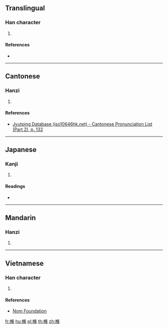 ==Translingual==

===Han character===
{{Han char|rn=75|rad=木|as=11|sn=15|four=|canj=DOLD}}

# {{defn|Han|sort=木11}}

====References====
* {{Han ref|kx=0551.080|dkj=15461|dj=0939.080|hdz=21280.120|uh=6A24|ud=27172}}

----

==Cantonese==

===Hanzi===
{{yue-hanzi|jyut=[[tiu4]]|y=tiu4}}

# {{defn|lang=yue|sort=木11}}

====References====
*[http://www.iso10646hk.net/jp/document/download.jsp Jyutping Database (iso10646hk.net) - Cantonese Pronunciation List (Part 2), p. 132]

----

==Japanese==

===Kanji===
{{ja-kanji|grade=|rs=木11}}

# {{defn|lang=ja|sort=木11}}

====Readings====
* {{ja-readings|on=[[じょう]] (jō)|kun=[[ゆず]] (yuzu), [[こえだ]] (koeda)}}

----

==Mandarin==

===Hanzi===
{{cmn-hanzi|pin=[[tiáo]] ([[tiao2]])|wg=t'iao<sup>2</sup>}}

# {{defn|lang=cmn|sort=木11}}

----

==Vietnamese==

===Han character===
{{vi-readings|rs=木11| hanviet = điều}}

# {{defn|lang=vi|sort=木11}}

====References====
*[http://nomfoundation.org/common/nom_details.php?codepoint=6a24 Nom Foundation]

[[fr:樤]]
[[hu:樤]]
[[pl:樤]]
[[th:樤]]
[[zh:樤]]